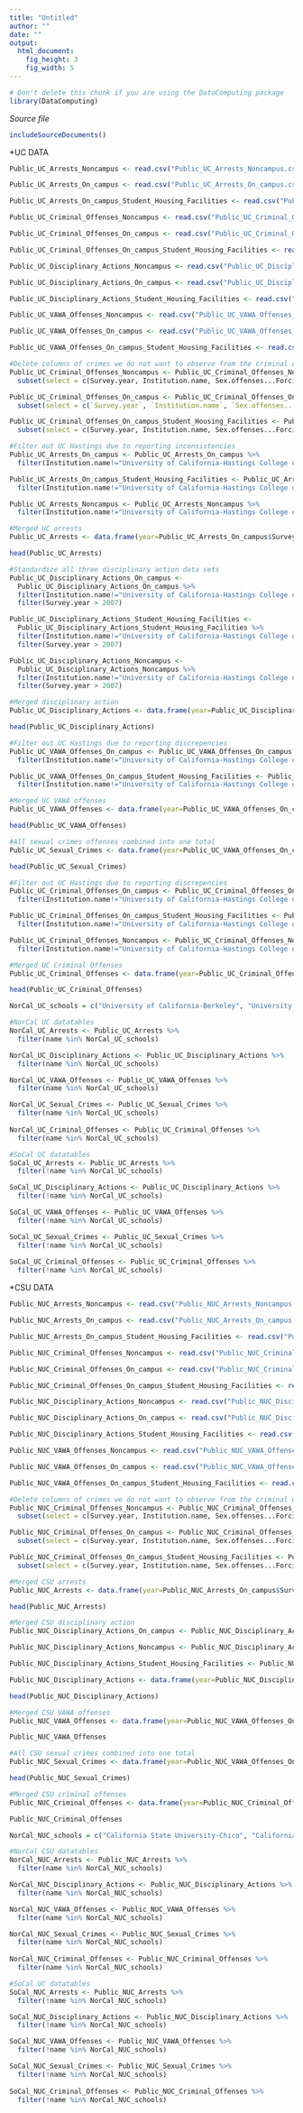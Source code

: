 ```yaml
---
title: "Untitled"
author: ""
date: ""
output: 
  html_document:
    fig_height: 3
    fig_width: 5
---
```

<!-- Don't edit in between this line and the one below -->
```r
# Don't delete this chunk if you are using the DataComputing package
library(DataComputing)
```
*Source file* 
```r
includeSourceDocuments()
```
<!-- Don't edit the material above this line -->

*UC DATA
```r
Public_UC_Arrests_Noncampus <- read.csv("Public_UC_Arrests_Noncampus.csv")

Public_UC_Arrests_On_campus <- read.csv("Public_UC_Arrests_On_campus.csv")

Public_UC_Arrests_On_campus_Student_Housing_Facilities <- read.csv("Public_UC_Arrests_On_campus_Student_Housing_Facilities.csv")

Public_UC_Criminal_Offenses_Noncampus <- read.csv("Public_UC_Criminal_Offenses_Noncampus.csv")

Public_UC_Criminal_Offenses_On_campus <- read.csv("Public_UC_Criminal_Offenses_On_campus.csv")

Public_UC_Criminal_Offenses_On_campus_Student_Housing_Facilities <- read.csv("Public_UC_Criminal_Offenses_On_campus_Student_Housing_Facilities.csv")

Public_UC_Disciplinary_Actions_Noncampus <- read.csv("Public_UC_Disciplinary_Actions_Noncampus.csv")

Public_UC_Disciplinary_Actions_On_campus <- read.csv("Public_UC_Disciplinary_Actions_On_campus.csv")

Public_UC_Disciplinary_Actions_Student_Housing_Facilities <- read.csv("Public_UC_Disciplinary_Actions_Student_Housing_Facilities.csv")

Public_UC_VAWA_Offenses_Noncampus <- read.csv("Public_UC_VAWA_Offenses_Noncampus.csv")

Public_UC_VAWA_Offenses_On_campus <- read.csv("Public_UC_VAWA_Offenses_On_campus.csv")

Public_UC_VAWA_Offenses_On_campus_Student_Housing_Facilities <- read.csv("Public_UC_VAWA_Offenses_On_campus_Student_Housing_Facilities.csv")
```

```r
#Delete columns of crimes we do not want to observe from the criminal offenses data
Public_UC_Criminal_Offenses_Noncampus <- Public_UC_Criminal_Offenses_Noncampus %>%
  subset(select = c(Survey.year, Institution.name, Sex.offenses...Forcible, Robbery, Aggravated.assault, Burglary, Motor.vehicle.theft, Arson))

Public_UC_Criminal_Offenses_On_campus <- Public_UC_Criminal_Offenses_On_campus %>%
  subset(select = c(`Survey.year`, `Institution.name`, `Sex.offenses...Forcible`, Robbery, `Aggravated.assault`, Burglary, `Motor.vehicle.theft`, Arson))

Public_UC_Criminal_Offenses_On_campus_Student_Housing_Facilities <- Public_UC_Criminal_Offenses_On_campus_Student_Housing_Facilities %>%
  subset(select = c(Survey.year, Institution.name, Sex.offenses...Forcible, Robbery, Aggravated.assault, Burglary, Motor.vehicle.theft, Arson))
```

```r
#Filter out UC Hastings due to reporting inconsistencies
Public_UC_Arrests_On_campus <- Public_UC_Arrests_On_campus %>%
  filter(Institution.name!="University of California-Hastings College of Law")

Public_UC_Arrests_On_campus_Student_Housing_Facilities <- Public_UC_Arrests_On_campus_Student_Housing_Facilities %>%
  filter(Institution.name!="University of California-Hastings College of Law")

Public_UC_Arrests_Noncampus <- Public_UC_Arrests_Noncampus %>%
  filter(Institution.name!="University of California-Hastings College of Law")
```

```r
#Merged UC arrests
Public_UC_Arrests <- data.frame(year=Public_UC_Arrests_On_campus$Survey.year, name=Public_UC_Arrests_On_campus$Institution.name, size=Public_UC_Arrests_On_campus$Institution.Size, weapon_arrest = (Public_UC_Arrests_On_campus$Illegal.weapons.possession + Public_UC_Arrests_On_campus_Student_Housing_Facilities$Illegal.weapons.possession + Public_UC_Arrests_Noncampus$Illegal.weapons.possession)/Public_UC_Arrests_On_campus$Institution.Size, drug_arrest = (Public_UC_Arrests_On_campus$Drug.law.violations + Public_UC_Arrests_On_campus_Student_Housing_Facilities$Illegal.weapons.possession + Public_UC_Arrests_Noncampus$Illegal.weapons.possession)/Public_UC_Arrests_On_campus$Institution.Size, liquor_arrest = (Public_UC_Arrests_On_campus$Liquor.law.violations + Public_UC_Arrests_On_campus_Student_Housing_Facilities$Liquor.law.violations + Public_UC_Arrests_Noncampus$Liquor.law.violations)/Public_UC_Arrests_On_campus$Institution.Size)

head(Public_UC_Arrests)
```

```r
#Standardize all three disciplinary action data sets
Public_UC_Disciplinary_Actions_On_campus <-
  Public_UC_Disciplinary_Actions_On_campus %>%
  filter(Institution.name!="University of California-Hastings College of Law") %>%
  filter(Survey.year > 2007)

Public_UC_Disciplinary_Actions_Student_Housing_Facilities <-
  Public_UC_Disciplinary_Actions_Student_Housing_Facilities %>%
  filter(Institution.name!="University of California-Hastings College of Law") %>%
  filter(Survey.year > 2007)

Public_UC_Disciplinary_Actions_Noncampus <-
  Public_UC_Disciplinary_Actions_Noncampus %>%
  filter(Institution.name!="University of California-Hastings College of Law") %>%
  filter(Survey.year > 2007)
```

```r
#Merged disciplinary action
Public_UC_Disciplinary_Actions <- data.frame(year=Public_UC_Disciplinary_Actions_On_campus$Survey.year, name=Public_UC_Disciplinary_Actions_On_campus$Institution.name, size=Public_UC_Disciplinary_Actions_On_campus$Institution.Size, weapon_discipline=(Public_UC_Disciplinary_Actions_On_campus$Illegal.weapons.possession+Public_UC_Disciplinary_Actions_Student_Housing_Facilities$Illegal.weapons.possession+Public_UC_Disciplinary_Actions_Noncampus$Illegal.weapons.possession)/Public_UC_Disciplinary_Actions_On_campus$Institution.Size, drug_discipline=(Public_UC_Disciplinary_Actions_On_campus$Drug.law.violations+Public_UC_Disciplinary_Actions_Student_Housing_Facilities$Drug.law.violations+Public_UC_Disciplinary_Actions_Noncampus$Liquor.law.violations)/Public_UC_Disciplinary_Actions_On_campus$Institution.Size, liquor_discipline=(Public_UC_Disciplinary_Actions_On_campus$Liquor.law.violations+Public_UC_Disciplinary_Actions_Student_Housing_Facilities$Liquor.law.violations+Public_UC_Disciplinary_Actions_Noncampus$Liquor.law.violations)/Public_UC_Disciplinary_Actions_On_campus$Institution.Size)

head(Public_UC_Disciplinary_Actions)
```

```r
#Filter out UC Hastings due to reporting discrepencies
Public_UC_VAWA_Offenses_On_campus <- Public_UC_VAWA_Offenses_On_campus %>%
  filter(Institution.name!="University of California-Hastings College of Law")

Public_UC_VAWA_Offenses_On_campus_Student_Housing_Facilities <- Public_UC_VAWA_Offenses_On_campus_Student_Housing_Facilities %>%
  filter(Institution.name!="University of California-Hastings College of Law")
```

```r
#Merged UC VAWA offenses
Public_UC_VAWA_Offenses <- data.frame(year=Public_UC_VAWA_Offenses_On_campus$Survey.year, name=Public_UC_VAWA_Offenses_On_campus$Institution.name, size=Public_UC_VAWA_Offenses_On_campus$Institution.Size, domestic_violence=(Public_UC_VAWA_Offenses_On_campus$Domestic.violence+Public_UC_VAWA_Offenses_On_campus_Student_Housing_Facilities$Domestic.violence+Public_UC_VAWA_Offenses_Noncampus$Domestic.violence)/Public_UC_VAWA_Offenses_On_campus$Institution.Size, dating_violence=(Public_UC_VAWA_Offenses_On_campus$Dating.violence+Public_UC_VAWA_Offenses_On_campus_Student_Housing_Facilities$Dating.violence+Public_UC_VAWA_Offenses_Noncampus$Dating.violence)/Public_UC_VAWA_Offenses_On_campus$Institution.Size, stalking=(Public_UC_VAWA_Offenses_On_campus$Stalking+Public_UC_VAWA_Offenses_On_campus_Student_Housing_Facilities$Stalking+Public_UC_VAWA_Offenses_Noncampus$Stalking)/Public_UC_VAWA_Offenses_On_campus$Institution.Size, rape=(Public_UC_VAWA_Offenses_On_campus$Rape+Public_UC_VAWA_Offenses_On_campus_Student_Housing_Facilities$Rape+Public_UC_VAWA_Offenses_Noncampus$Rape)/Public_UC_VAWA_Offenses_On_campus$Institution.Size, fondling=(Public_UC_VAWA_Offenses_On_campus$Fondling+Public_UC_VAWA_Offenses_On_campus_Student_Housing_Facilities$Fondling+Public_UC_VAWA_Offenses_Noncampus$Fondling)/Public_UC_VAWA_Offenses_On_campus$Institution.Size, statutory_rape=(Public_UC_VAWA_Offenses_On_campus$Statutory.Rape+Public_UC_VAWA_Offenses_On_campus_Student_Housing_Facilities$Statutory.Rape+Public_UC_VAWA_Offenses_Noncampus$Statutory.Rape)/Public_UC_VAWA_Offenses_On_campus$Institution.Size)

head(Public_UC_VAWA_Offenses)
```

```r
#All sexual crimes offenses combined into one total
Public_UC_Sexual_Crimes <- data.frame(year=Public_UC_VAWA_Offenses_On_campus$Survey.year, name=Public_UC_VAWA_Offenses_On_campus$Institution.name, size=Public_UC_VAWA_Offenses_On_campus$Institution.Size, total=Public_UC_VAWA_Offenses$domestic_violence+Public_UC_VAWA_Offenses$dating_violence+Public_UC_VAWA_Offenses$stalking+Public_UC_VAWA_Offenses$rape+Public_UC_VAWA_Offenses$fondling+Public_UC_VAWA_Offenses$statutory_rape)

head(Public_UC_Sexual_Crimes)
```

```r
#Filter out UC Hastings due to reporting discrepencies
Public_UC_Criminal_Offenses_On_campus <- Public_UC_Criminal_Offenses_On_campus %>%
  filter(Institution.name!="University of California-Hastings College of Law")

Public_UC_Criminal_Offenses_On_campus_Student_Housing_Facilities <- Public_UC_Criminal_Offenses_On_campus_Student_Housing_Facilities %>%
  filter(Institution.name!="University of California-Hastings College of Law")

Public_UC_Criminal_Offenses_Noncampus <- Public_UC_Criminal_Offenses_Noncampus %>%
  filter(Institution.name!="University of California-Hastings College of Law")
```

```r
#Merged UC Criminal Offenses
Public_UC_Criminal_Offenses <- data.frame(year=Public_UC_Criminal_Offenses_On_campus$Survey.year, name=Public_UC_Criminal_Offenses_On_campus$Institution.name, size=Public_UC_Arrests$size, forcible_sex_offense=(Public_UC_Criminal_Offenses_On_campus$Sex.offenses...Forcible+Public_UC_Criminal_Offenses_On_campus_Student_Housing_Facilities$Sex.offenses...Forcible+Public_UC_Criminal_Offenses_Noncampus$Sex.offenses...Forcible)/Public_UC_Arrests$size, robbery=(Public_UC_Criminal_Offenses_On_campus$Robbery+Public_UC_Criminal_Offenses_On_campus_Student_Housing_Facilities$Robbery+Public_UC_Criminal_Offenses_Noncampus$Robbery)/Public_UC_Arrests$size, aggravated_assault=(Public_UC_Criminal_Offenses_On_campus$Aggravated.assault+Public_UC_Criminal_Offenses_On_campus_Student_Housing_Facilities$Aggravated.assault+Public_UC_Criminal_Offenses_Noncampus$Aggravated.assault)/Public_UC_Arrests$size, burglary=(Public_UC_Criminal_Offenses_On_campus$Burglary+Public_UC_Criminal_Offenses_On_campus_Student_Housing_Facilities$Burglary+Public_UC_Criminal_Offenses_Noncampus$Burglary)/Public_UC_Arrests$size, car_theft=(Public_UC_Criminal_Offenses_On_campus$Motor.vehicle.theft+Public_UC_Criminal_Offenses_On_campus_Student_Housing_Facilities$Motor.vehicle.theft+Public_UC_Criminal_Offenses_Noncampus$Motor.vehicle.theft)/Public_UC_Arrests$size, arson=(Public_UC_Criminal_Offenses_On_campus$Arson+Public_UC_Criminal_Offenses_On_campus_Student_Housing_Facilities$Arson+Public_UC_Criminal_Offenses_Noncampus$Arson)/Public_UC_Arrests$size)

head(Public_UC_Criminal_Offenses)
```

```r
NorCal_UC_schools = c("University of California-Berkeley", "University of California-Davis", "University of California-San Francisco", "University of California-Santa Cruz", "University of California-Merced")

#NorCal UC datatables
NorCal_UC_Arrests <- Public_UC_Arrests %>%
  filter(name %in% NorCal_UC_schools)

NorCal_UC_Disciplinary_Actions <- Public_UC_Disciplinary_Actions %>%
  filter(name %in% NorCal_UC_schools)

NorCal_UC_VAWA_Offenses <- Public_UC_VAWA_Offenses %>%
  filter(name %in% NorCal_UC_schools)

NorCal_UC_Sexual_Crimes <- Public_UC_Sexual_Crimes %>%
  filter(name %in% NorCal_UC_schools)
  
NorCal_UC_Criminal_Offenses <- Public_UC_Criminal_Offenses %>%
  filter(name %in% NorCal_UC_schools)

#SoCal UC datatables
SoCal_UC_Arrests <- Public_UC_Arrests %>%
  filter(!name %in% NorCal_UC_schools)

SoCal_UC_Disciplinary_Actions <- Public_UC_Disciplinary_Actions %>%
  filter(!name %in% NorCal_UC_schools)

SoCal_UC_VAWA_Offenses <- Public_UC_VAWA_Offenses %>%
  filter(!name %in% NorCal_UC_schools)

SoCal_UC_Sexual_Crimes <- Public_UC_Sexual_Crimes %>%
  filter(!name %in% NorCal_UC_schools)
  
SoCal_UC_Criminal_Offenses <- Public_UC_Criminal_Offenses %>%
  filter(!name %in% NorCal_UC_schools)
```


*CSU DATA
```r
Public_NUC_Arrests_Noncampus <- read.csv("Public_NUC_Arrests_Noncampus.csv")

Public_NUC_Arrests_On_campus <- read.csv("Public_NUC_Arrests_On_campus.csv")

Public_NUC_Arrests_On_campus_Student_Housing_Facilities <- read.csv("Public_NUC_Arrests_On_campus_Student_Housing_Facilities.csv")

Public_NUC_Criminal_Offenses_Noncampus <- read.csv("Public_NUC_Criminal_Offenses_Noncampus.csv")

Public_NUC_Criminal_Offenses_On_campus <- read.csv("Public_NUC_Criminal_Offenses_On_campus.csv")

Public_NUC_Criminal_Offenses_On_campus_Student_Housing_Facilities <- read.csv("Public_NUC_Criminal_Offenses_On_campus_Student_Housing_Facilities.csv")

Public_NUC_Disciplinary_Actions_Noncampus <- read.csv("Public_NUC_Disciplinary_Actions_Noncampus.csv")

Public_NUC_Disciplinary_Actions_On_campus <- read.csv("Public_NUC_Disciplinary_Actions_On_campus.csv")

Public_NUC_Disciplinary_Actions_Student_Housing_Facilities <- read.csv("Public_NUC_Disciplinary_Actions_Student_Housing_Facilities.csv")

Public_NUC_VAWA_Offenses_Noncampus <- read.csv("Public_NUC_VAWA_Offenses_Noncampus.csv")

Public_NUC_VAWA_Offenses_On_campus <- read.csv("Public_NUC_VAWA_Offenses_On_campus.csv")

Public_NUC_VAWA_Offenses_On_campus_Student_Housing_Facilities <- read.csv("Public_NUC_VAWA_Offenses_On_campus_Student_Housing_Facilities.csv")
```

```r
#Delete columns of crimes we do not want to observe from the criminal offenses data
Public_NUC_Criminal_Offenses_Noncampus <- Public_NUC_Criminal_Offenses_Noncampus %>%
  subset(select = c(Survey.year, Institution.name, Sex.offenses...Forcible, Robbery, Aggravated.assault, Burglary, Motor.vehicle.theft, Arson))

Public_NUC_Criminal_Offenses_On_campus <- Public_NUC_Criminal_Offenses_On_campus %>%
  subset(select = c(Survey.year, Institution.name, Sex.offenses...Forcible, Robbery, Aggravated.assault, Burglary, Motor.vehicle.theft, Arson))

Public_NUC_Criminal_Offenses_On_campus_Student_Housing_Facilities <- Public_NUC_Criminal_Offenses_On_campus_Student_Housing_Facilities %>%
  subset(select = c(Survey.year, Institution.name, Sex.offenses...Forcible, Robbery, Aggravated.assault, Burglary, Motor.vehicle.theft, Arson))
```

```r
#Merged CSU arrests
Public_NUC_Arrests <- data.frame(year=Public_NUC_Arrests_On_campus$Survey.year, name=Public_NUC_Arrests_On_campus$Institution.name, size=Public_NUC_Arrests_On_campus$Institution.Size, weapon_arrest = (Public_NUC_Arrests_On_campus$Illegal.weapons.possession + Public_NUC_Arrests_On_campus_Student_Housing_Facilities$Illegal.weapons.possession + Public_NUC_Arrests_Noncampus$Illegal.weapons.possession)/Public_NUC_Arrests_On_campus$Institution.Size, drug_arrest = (Public_NUC_Arrests_On_campus$Drug.law.violations + Public_NUC_Arrests_On_campus_Student_Housing_Facilities$Illegal.weapons.possession + Public_NUC_Arrests_Noncampus$Illegal.weapons.possession)/Public_NUC_Arrests_On_campus$Institution.Size, liquor_arrest = (Public_NUC_Arrests_On_campus$Liquor.law.violations + Public_NUC_Arrests_On_campus_Student_Housing_Facilities$Liquor.law.violations + Public_NUC_Arrests_Noncampus$Liquor.law.violations)/Public_NUC_Arrests_On_campus$Institution.Size)

head(Public_NUC_Arrests)
```

```r
#Merged CSU disciplinary action
Public_NUC_Disciplinary_Actions_On_campus <- Public_NUC_Disciplinary_Actions_On_campus %>% filter(Survey.year > 2007)

Public_NUC_Disciplinary_Actions_Noncampus <- Public_NUC_Disciplinary_Actions_Noncampus %>% filter(Survey.year > 2007)

Public_NUC_Disciplinary_Actions_Student_Housing_Facilities <- Public_NUC_Disciplinary_Actions_Student_Housing_Facilities %>% filter(Survey.year > 2007)

Public_NUC_Disciplinary_Actions <- data.frame(year=Public_NUC_Disciplinary_Actions_On_campus$Survey.year, name=Public_NUC_Disciplinary_Actions_On_campus$Institution.name, size=Public_NUC_Disciplinary_Actions_On_campus$Institution.Size, weapon_discipline=(Public_NUC_Disciplinary_Actions_On_campus$Illegal.weapons.possession+Public_NUC_Disciplinary_Actions_Student_Housing_Facilities$Illegal.weapons.possession+Public_NUC_Disciplinary_Actions_Noncampus$Illegal.weapons.possession)/Public_NUC_Disciplinary_Actions_On_campus$Institution.Size, drug_discipline=(Public_NUC_Disciplinary_Actions_On_campus$Drug.law.violations+Public_NUC_Disciplinary_Actions_Student_Housing_Facilities$Drug.law.violations+Public_NUC_Disciplinary_Actions_Noncampus$Liquor.law.violations)/Public_NUC_Disciplinary_Actions_On_campus$Institution.Size, liquor_discipline=(Public_NUC_Disciplinary_Actions_On_campus$Liquor.law.violations+Public_NUC_Disciplinary_Actions_Student_Housing_Facilities$Liquor.law.violations+Public_NUC_Disciplinary_Actions_Noncampus$Liquor.law.violations)/Public_NUC_Disciplinary_Actions_On_campus$Institution.Size)

head(Public_NUC_Disciplinary_Actions)
```

```r
#Merged CSU VAWA offenses
Public_NUC_VAWA_Offenses <- data.frame(year=Public_NUC_VAWA_Offenses_On_campus$Survey.year, name=Public_NUC_VAWA_Offenses_On_campus$Institution.name, size=Public_NUC_VAWA_Offenses_On_campus$Institution.Size, domestic_violence=(Public_NUC_VAWA_Offenses_On_campus$Domestic.violence+Public_NUC_VAWA_Offenses_On_campus_Student_Housing_Facilities$Domestic.violence+Public_NUC_VAWA_Offenses_Noncampus$Domestic.violence)/Public_NUC_VAWA_Offenses_On_campus$Institution.Size, dating_violence=(Public_NUC_VAWA_Offenses_On_campus$Dating.violence+Public_NUC_VAWA_Offenses_On_campus_Student_Housing_Facilities$Dating.violence+Public_NUC_VAWA_Offenses_Noncampus$Dating.violence)/Public_NUC_VAWA_Offenses_On_campus$Institution.Size, stalking=(Public_NUC_VAWA_Offenses_On_campus$Stalking+Public_NUC_VAWA_Offenses_On_campus_Student_Housing_Facilities$Stalking+Public_NUC_VAWA_Offenses_Noncampus$Stalking)/Public_NUC_VAWA_Offenses_On_campus$Institution.Size, rape=(Public_NUC_VAWA_Offenses_On_campus$Rape+Public_NUC_VAWA_Offenses_On_campus_Student_Housing_Facilities$Rape+Public_NUC_VAWA_Offenses_Noncampus$Rape)/Public_NUC_VAWA_Offenses_On_campus$Institution.Size, fondling=(Public_NUC_VAWA_Offenses_On_campus$Fondling+Public_NUC_VAWA_Offenses_On_campus_Student_Housing_Facilities$Fondling+Public_NUC_VAWA_Offenses_Noncampus$Fondling)/Public_NUC_VAWA_Offenses_On_campus$Institution.Size, statutory_rape=(Public_NUC_VAWA_Offenses_On_campus$Statutory.Rape+Public_NUC_VAWA_Offenses_On_campus_Student_Housing_Facilities$Statutory.Rape+Public_NUC_VAWA_Offenses_Noncampus$Statutory.Rape)/Public_NUC_VAWA_Offenses_On_campus$Institution.Size)

Public_NUC_VAWA_Offenses
```

```r
#All CSU sexual crimes combined into one total
Public_NUC_Sexual_Crimes <- data.frame(year=Public_NUC_VAWA_Offenses_On_campus$Survey.year, name=Public_NUC_VAWA_Offenses_On_campus$Institution.name, size=Public_NUC_VAWA_Offenses_On_campus$Institution.Size, total=Public_NUC_VAWA_Offenses$domestic_violence+Public_NUC_VAWA_Offenses$dating_violence+Public_NUC_VAWA_Offenses$stalking+Public_NUC_VAWA_Offenses$rape+Public_NUC_VAWA_Offenses$fondling+Public_NUC_VAWA_Offenses$statutory_rape)

head(Public_NUC_Sexual_Crimes)
```

```r
#Merged CSU criminal offenses
Public_NUC_Criminal_Offenses <- data.frame(year=Public_NUC_Criminal_Offenses_On_campus$Survey.year, name=Public_NUC_Criminal_Offenses_On_campus$Institution.name, size=Public_NUC_Arrests$size, forcible_sex_offense=(Public_NUC_Criminal_Offenses_On_campus$Sex.offenses...Forcible+Public_NUC_Criminal_Offenses_On_campus_Student_Housing_Facilities$Sex.offenses...Forcible+Public_NUC_Criminal_Offenses_Noncampus$Sex.offenses...Forcible)/Public_NUC_Arrests$size, robbery=(Public_NUC_Criminal_Offenses_On_campus$Robbery+Public_NUC_Criminal_Offenses_On_campus_Student_Housing_Facilities$Robbery+Public_NUC_Criminal_Offenses_Noncampus$Robbery)/Public_NUC_Arrests$size, aggravated_assault=(Public_NUC_Criminal_Offenses_On_campus$Aggravated.assault+Public_NUC_Criminal_Offenses_On_campus_Student_Housing_Facilities$Aggravated.assault+Public_NUC_Criminal_Offenses_Noncampus$Aggravated.assault)/Public_NUC_Arrests$size, burglary=(Public_NUC_Criminal_Offenses_On_campus$Burglary+Public_NUC_Criminal_Offenses_On_campus_Student_Housing_Facilities$Burglary+Public_NUC_Criminal_Offenses_Noncampus$Burglary)/Public_NUC_Arrests$size, car_theft=(Public_NUC_Criminal_Offenses_On_campus$Motor.vehicle.theft+Public_NUC_Criminal_Offenses_On_campus_Student_Housing_Facilities$Motor.vehicle.theft+Public_NUC_Criminal_Offenses_Noncampus$Motor.vehicle.theft)/Public_NUC_Arrests$size, arson=(Public_NUC_Criminal_Offenses_On_campus$Arson+Public_NUC_Criminal_Offenses_On_campus_Student_Housing_Facilities$Arson+Public_NUC_Criminal_Offenses_Noncampus$Arson)/Public_NUC_Arrests$size)

Public_NUC_Criminal_Offenses
```

```r
NorCal_NUC_schools = c("California State University-Chico", "California State University-Sacramento", "San Jose State University", "Sonoma State University", "Humboldt State University")

#NorCal CSU datatables
NorCal_NUC_Arrests <- Public_NUC_Arrests %>%
  filter(name %in% NorCal_NUC_schools)

NorCal_NUC_Disciplinary_Actions <- Public_NUC_Disciplinary_Actions %>%
  filter(name %in% NorCal_NUC_schools)

NorCal_NUC_VAWA_Offenses <- Public_NUC_VAWA_Offenses %>%
  filter(name %in% NorCal_NUC_schools)

NorCal_NUC_Sexual_Crimes <- Public_NUC_Sexual_Crimes %>%
  filter(name %in% NorCal_NUC_schools)
  
NorCal_NUC_Criminal_Offenses <- Public_NUC_Criminal_Offenses %>%
  filter(name %in% NorCal_NUC_schools)

#SoCal UC datatables
SoCal_NUC_Arrests <- Public_NUC_Arrests %>%
  filter(!name %in% NorCal_NUC_schools)

SoCal_NUC_Disciplinary_Actions <- Public_NUC_Disciplinary_Actions %>%
  filter(!name %in% NorCal_NUC_schools)

SoCal_NUC_VAWA_Offenses <- Public_NUC_VAWA_Offenses %>%
  filter(!name %in% NorCal_NUC_schools)

SoCal_NUC_Sexual_Crimes <- Public_NUC_Sexual_Crimes %>%
  filter(!name %in% NorCal_NUC_schools)
  
SoCal_NUC_Criminal_Offenses <- Public_NUC_Criminal_Offenses %>%
  filter(!name %in% NorCal_NUC_schools)
```
